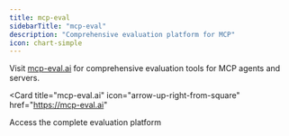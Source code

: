 ```yaml
---
title: mcp-eval
sidebarTitle: "mcp-eval"
description: "Comprehensive evaluation platform for MCP"
icon: chart-simple
---
```


Visit [mcp-eval.ai](https://mcp-eval.ai) for comprehensive evaluation tools for MCP agents and servers.

<Card
  title="mcp-eval.ai"
  icon="arrow-up-right-from-square"
  href="https://mcp-eval.ai"
>
  Access the complete evaluation platform
</Card>
